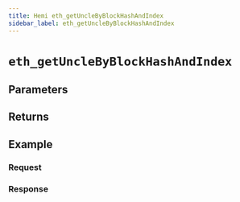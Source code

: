 ```yaml
---
title: Hemi eth_getUncleByBlockHashAndIndex
sidebar_label: eth_getUncleByBlockHashAndIndex
---
```




# `eth_getUncleByBlockHashAndIndex`

<Description />

## Parameters


<Params />

## Returns


<Returns />

## Example


<Example />

### Request


<Request />

### Response


<Response />
